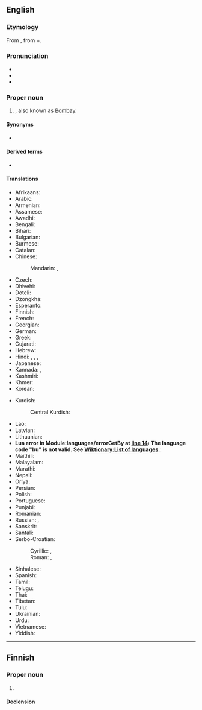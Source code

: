 ==English==
{{wikipedia}}
{{commonscat}}

===Etymology===
From {{bor|en|mr|मुंबई}}, from {{l|mr|मुंबा|t={{w|Mumba Devi Temple|the goddess Mumba}}, the local [[mother goddess]]}}+{{l|mr|आई|t=mother}}.

===Pronunciation===
* {{IPA|en|/mʊm.ˈbaɪ/}}
* {{audio|en|LL-Q1860 (eng)-Vealhurl-Mumbai.wav|Audio (Southern England)}}
* {{rhymes|en|aɪ|s=2}}

===Proper noun===
{{en-proper noun}}

# {{place|en|megacity/capital|s/Maharashtra|c/India}}, also known as [[Bombay]].

====Synonyms====
* {{l|en|Bombay}}

====Derived terms====
* {{l|en|Navi Mumbai}}

====Translations====
{{trans-top-also|state capital of Maharashtra|Bombay}}
* Afrikaans: {{t|af|Moembaai}}
* Arabic: {{t|ar|مُومْبَاي|f}}
* Armenian: {{t|hy|Մումբայ}}
* Assamese: {{t|as|মুম্বাই}}
* Awadhi: {{t|awa|मुम्बई}}
* Bengali: {{t+|bn|মুম্বাই}}
* Bihari: {{t|bh|मुंबई}}
* Bulgarian: {{t|bg|Мумбай}}
* Burmese: {{t|my|မွမ်ဘိုင်း}}
* Catalan: {{t|ca|Bombai}}
* Chinese:
*: Mandarin: {{t+|cmn|孟買|sc=Hani}}, {{t+|cmn|孟买|tr=Mèngmǎi|sc=Hani}}
* Czech: {{t+|cs|Bombaj|f}}
* Dhivehi: {{t|dv|މުންބާ}}
* Doteli: {{t|dty|मुम्बई}}
* Dzongkha: {{t-needed|dz}}
* Esperanto: {{t|eo|Mumbajo}}
* Finnish: {{t|fi|Mumbai}}
* French: {{t+|fr|Bombay|f}}
* Georgian: {{t|ka|მუმბაი}}
* German: {{t+|de|Mumbai|n}}
* Greek: {{t|el|Βομβάη}}
* Gujarati: {{t+|gu|મુંબઈ}}
* Hebrew: {{t|he|מומבאי|tr=mumbai}}
* Hindi: {{t|hi|मुंबई|f}}, {{t+|hi|मुम्बई|f}}, {{t+|hi|बम्बई|f}}, {{t|hi|बंबई|f}}
* Japanese: {{t|ja|ムンバイ|tr=Munbai|sc=Jpan}}
* Kannada: {{t+|kn|ಮುಂಬೈ|sc=Knda}}, {{t|kn|ಮುಂಬಯಿ}}
* Kashmiri: {{t|ks|بَمبَے}}
* Khmer: {{t|km|បុមបៃ}}
* Korean: {{t|ko|^뭄바이}}
{{trans-mid}}
* Kurdish:
*: Central Kurdish: {{t|ckb|مومبای}}
* Lao: {{t|lo|ມຸມໄບ}}
* Latvian: {{t|lv|Mumbaja}}
* Lithuanian: {{t|lt|Mumbajus}}
* <strong class="error"><span class="scribunto-error" id="mw-scribunto-error-0">Lua error in Module:languages/errorGetBy at [[Module:languages/errorGetBy#L-14|line 14]]: The language code &quot;bu&quot; is not valid. See [[Wiktionary:List of languages]].</span></strong>: {{t|bu|<strong class="error"><span class="scribunto-error" id="mw-scribunto-error-1">Lua error in Module:languages/errorGetBy at [[Module:languages/errorGetBy#L-14|line 14]]: The language code &quot;bu&quot; is not valid. See [[Wiktionary:List of languages]].</span></strong>|alt=Мумбай}}
* Maithili: {{t|mai|मुम्बई}}
* Malayalam: {{t|ml|മുംബൈ|sc=Mlym}}
* Marathi: {{t|mr|मुंबई|f}}
* Nepali: {{t|ne|मुम्बई}}
* Oriya: {{t|or|ମୁମ୍ବାଇ}}
* Persian: {{t+|fa|بمبئی|tr=bomba'i}}
* Polish: {{t+|pl|Bombaj|m}}
* Portuguese: {{t|pt|Bombaim}}
* Punjabi: {{t+|pa|ਮੁੰਬਈ}}
* Romanian: {{t|ro|Mumbay}}
* Russian: {{t+|ru|Мумба́и|m}}, {{t+|ru|Бомбе́й|m}}
* Sanskrit: {{t|sa|बम्बई}}
* Santali: {{t|sat|ᱢᱩᱢᱵᱟᱭ}}
* Serbo-Croatian:
*: Cyrillic: {{t|sh|Мумбај|m}}, {{t|sh|Бомбај|m}}
*: Roman: {{t|sh|Mumbaj|m}}, {{t|sh|Bombaj|m}}
* Sinhalese: {{t|si|මුම්බායි}}
* Spanish: {{t+|es|Bombay|m}}
* Tamil: {{t|ta|மும்பை|sc=Taml}}
* Telugu: {{t|te|ముంబై|sc=Telu}}
* Thai: {{t|th|มุมไบ}}
* Tibetan: {{t|bo|འབོམ་སྦེ|sc=Tibt}}
* Tulu: {{t|tcy|ಮುಂಬೈ}}
* Ukrainian: {{t|uk|Мумбаї}}
* Urdu: {{t|ur|ممبئی}}
* Vietnamese: {{t|vi|Mumbai}}
* Yiddish: {{t|yi|מומבײַ}}
{{trans-bottom}}

----

==Finnish==

===Proper noun===
{{fi-proper noun}}

# {{place|fi|megacity/capital|s/Maharashtra|c/India|t1=Mumbai}}

====Declension====
{{fi-decl-maa|n=sg|Mumbai|a}}